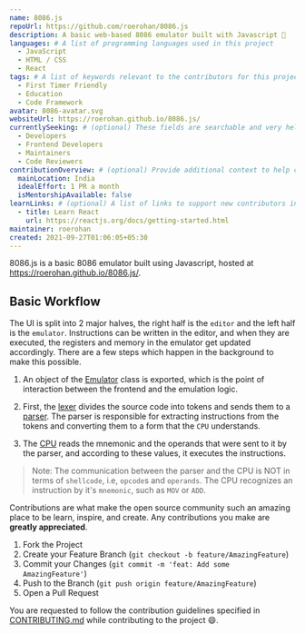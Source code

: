 ```yaml
---
name: 8086.js
repoUrl: https://github.com/roerohan/8086.js
description: A basic web-based 8086 emulator built with Javascript 🚀
languages: # A list of programming languages used in this project
  - JavaScript
  - HTML / CSS
  - React
tags: # A list of keywords relevant to the contributors for this project
  - First Timer Friendly
  - Education
  - Code Framework
avatar: 8086-avatar.svg
websiteUrl: https://roerohan.github.io/8086.js/
currentlySeeking: # (optional) These fields are searchable and very helpful for contributors to match well with your project
  - Developers
  - Frontend Developers
  - Maintainers
  - Code Reviewers
contributionOverview: # (optional) Provide additional context to help contributors match well with your project
  mainLocation: India
  idealEffort: 1 PR a month
  isMentorshipAvailable: false
learnLinks: # (optional) A list of links to support new contributors in learning about your project and tech stack and culture / community
  - title: Learn React
    url: https://reactjs.org/docs/getting-started.html
maintainer: roerohan
created: 2021-09-27T01:06:05+05:30
---
```


<!-- Divide your content into sections using our handy shortcodes. Each section is optional -->

<Overview>

8086.js is a basic 8086 emulator built using Javascript, hosted at https://roerohan.github.io/8086.js/.

## Basic Workflow

The UI is split into 2 major halves, the right half is the `editor` and the left half is the `emulator`. Instructions can be written in the editor, and when they are executed, the registers and memory in the emulator get updated accordingly. There are a few steps which happen in the background to make this possible.

1. An object of the [Emulator](./src/emulator/emulator.js) class is exported, which is the point of interaction between the frontend and the emulation logic.

2. First, the [lexer](./src/emulator/parser/lexer.js) divides the source code into tokens and sends them to a [parser](./src/emulator/parser/parser.js). The parser is responsible for extracting instructions from the tokens and converting them to a form that the `CPU` understands.

3. The [CPU](./src/emulator/cpu/core.js) reads the mnemonic and the operands that were sent to it by the parser, and according to these values, it executes the instructions.

> Note: The communication between the parser and the CPU is NOT in terms of `shellcode`, i.e, `opcode`s and `operands`. The CPU recognizes an instruction by it's `mnemonic`, such as `MOV` or `ADD`. 

</Overview>

<Contributing>

Contributions are what make the open source community such an amazing place to be learn, inspire, and create. Any contributions you make are **greatly appreciated**.

1. Fork the Project
2. Create your Feature Branch (`git checkout -b feature/AmazingFeature`)
3. Commit your Changes (`git commit -m 'feat: Add some AmazingFeature'`)
4. Push to the Branch (`git push origin feature/AmazingFeature`)
5. Open a Pull Request

You are requested to follow the contribution guidelines specified in [CONTRIBUTING.md](https://github.com/roerohan/8086.js/blob/master/CONTRIBUTING.md) while contributing to the project :smile:.

</Contributing>
